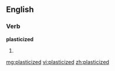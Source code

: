 ==English==

===Verb===
'''plasticized'''

# {{past of|[[plasticize]]}}

[[mg:plasticized]]
[[vi:plasticized]]
[[zh:plasticized]]